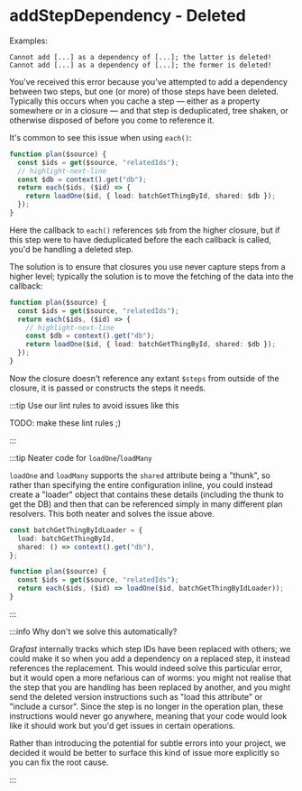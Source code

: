 # addStepDependency - Deleted

Examples:

```
Cannot add [...] as a dependency of [...]; the latter is deleted!
Cannot add [...] as a dependency of [...]; the former is deleted!
```

You've received this error because you've attempted to add a dependency between
two steps, but one (or more) of those steps have been deleted. Typically this
occurs when you cache a step &mdash; either as a property somewhere or in a
closure &mdash; and that step is deduplicated, tree shaken, or otherwise
disposed of before you come to reference it.

It's common to see this issue when using `each()`:

```ts title="Broken code"
function plan($source) {
  const $ids = get($source, "relatedIds");
  // highlight-next-line
  const $db = context().get("db");
  return each($ids, ($id) => {
    return loadOne($id, { load: batchGetThingById, shared: $db });
  });
}
```

Here the callback to `each()` references `$db` from the higher closure, but if
this step were to have deduplicated before the each callback is called, you'd be
handling a deleted step.

The solution is to ensure that closures you use never capture steps from a
higher level; typically the solution is to move the fetching of the data into
the callback:

```ts title="Fixed code"
function plan($source) {
  const $ids = get($source, "relatedIds");
  return each($ids, ($id) => {
    // highlight-next-line
    const $db = context().get("db");
    return loadOne($id, { load: batchGetThingById, shared: $db });
  });
}
```

Now the closure doesn't reference any extant `$steps` from outside of the
closure, it is passed or constructs the steps it needs.

:::tip Use our lint rules to avoid issues like this

TODO: make these lint rules ;)

:::

:::tip Neater code for `loadOne`/`loadMany`

`loadOne` and `loadMany` supports the `shared` attribute being a "thunk", so
rather than specifying the entire configuration inline, you could instead create
a "loader" object that contains these details (including the thunk to get the
DB) and then that can be referenced simply in many different plan resolvers.
This both neater and solves the issue above.

```ts title="Neater code"
const batchGetThingByIdLoader = {
  load: batchGetThingById,
  shared: () => context().get("db"),
};

function plan($source) {
  const $ids = get($source, "relatedIds");
  return each($ids, ($id) => loadOne($id, batchGetThingByIdLoader));
}
```

:::

:::info Why don't we solve this automatically?

Gra*fast* internally tracks which step IDs have been replaced with others; we
could make it so when you add a dependency on a replaced step, it instead
references the replacement. This would indeed solve this particular error, but
it would open a more nefarious can of worms: you might not realise that the step
that you are handling has been replaced by another, and you might send the
deleted version instructions such as "load this attribute" or "include a
cursor". Since the step is no longer in the operation plan, these instructions
would never go anywhere, meaning that your code would look like it should work
but you'd get issues in certain operations.

Rather than introducing the potential for subtle errors into your project, we
decided it would be better to surface this kind of issue more explicitly so you
can fix the root cause.

:::
